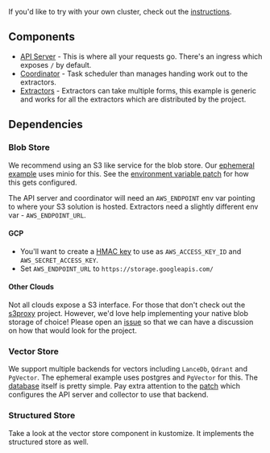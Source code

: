 If you'd like to try with your own cluster, check out the
[instructions][operations/k8s].

[operations/k8s]:
  https://github.com/tensorlakeai/indexify/tree/main/operations/k8s

## Components

- [API Server][api.yaml] - This is where all your requests go. There's an
  ingress which exposes `/` by default.
- [Coordinator][coordinator.yaml] - Task scheduler than manages handing work out
  to the extractors.
- [Extractors][extractor.yaml] - Extractors can take multiple forms, this
  example is generic and works for all the extractors which are distributed by
  the project.

[api.yaml]:
  https://github.com/tensorlakeai/indexify/blob/main/operations/k8s/kustomize/base/api.yaml
[coordinator.yaml]:
  https://github.com/tensorlakeai/indexify/blob/main/operations/k8s/kustomize/base/coordinator.yaml
[extractor.yaml]:
  https://github.com/tensorlakeai/indexify/blob/main/operations/k8s/kustomize/components/extractor/extractor.yaml

## Dependencies

### Blob Store

We recommend using an S3 like service for the blob store. Our [ephemeral
example][kustomize/local] uses minio for this. See the [environment variable
patch][minio/api.yaml] for how this gets configured.

[kustomize/local]:
  https://github.com/tensorlakeai/indexify/blob/main/operations/k8s/kustomize/local/kustomization.yaml
[minio/api.yaml]:
  https://github.com/tensorlakeai/indexify/blob/main/operations/k8s/kustomize/components/minio/api.yaml

The API server and coordinator will need an `AWS_ENDPOINT` env var pointing to
where your S3 solution is hosted. Extractors need a slightly different env var -
`AWS_ENDPOINT_URL`.

#### GCP

- You'll want to create a [HMAC key][gcp-hmac] to use as `AWS_ACCESS_KEY_ID` and
  `AWS_SECRET_ACCESS_KEY`.
- Set `AWS_ENDPOINT_URL` to `https://storage.googleapis.com/`

[gcp-hmac]: https://cloud.google.com/storage/docs/authentication/hmackeys

#### Other Clouds

Not all clouds expose a S3 interface. For those that don't check out the
[s3proxy][s3proxy] project. However, we'd love help implementing your native
blob storage of choice! Please open an [issue][issue] so that we can have a
discussion on how that would look for the project.

[s3proxy]: https://github.com/gaul/s3proxy
[issue]: https://github.com/tensorlakeai/indexify/issues

### Vector Store

We support multiple backends for vectors including `LanceDb`, `Qdrant` and
`PgVector`. The ephemeral example uses postgres and `PgVector` for this. The
[database][vector-store.yaml] itself is pretty simple. Pay extra attention to
the [patch][postgres/config.yaml] which configures the API server and collector
to use that backend.

[vector-store.yaml]:
  https://github.com/tensorlakeai/indexify/blob/main/operations/k8s/kustomize/components/postgres/vector-store.yaml
[postgres/config.yaml]:
  https://github.com/tensorlakeai/indexify/blob/main/operations/k8s/kustomize/components/postgres/config.yaml

### Structured Store

Take a look at the vector store component in kustomize. It implements the
structured store as well.
